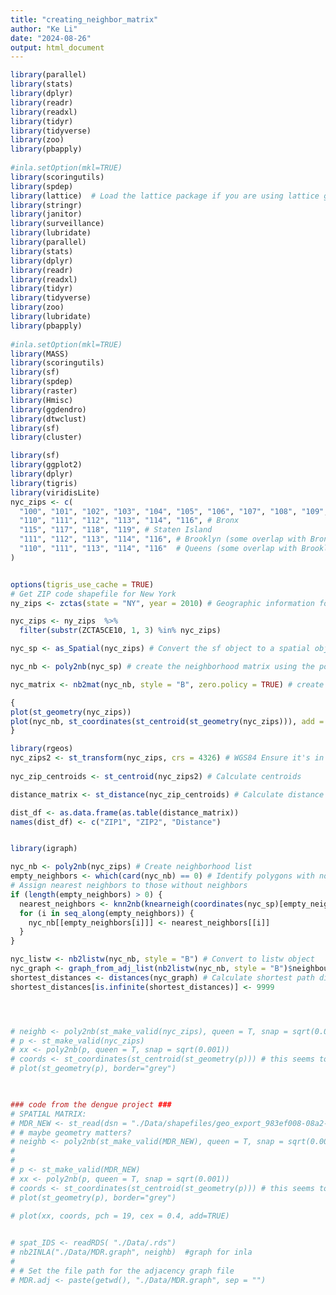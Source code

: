 ```yaml
---
title: "creating_neighbor_matrix"
author: "Ke Li"
date: "2024-08-26"
output: html_document
---
```


```r
library(parallel)
library(stats)
library(dplyr)
library(readr)
library(readxl)
library(tidyr)
library(tidyverse)
library(zoo)
library(pbapply)
 
#inla.setOption(mkl=TRUE)
library(scoringutils)
library(spdep)
library(lattice)  # Load the lattice package if you are using lattice graphics
library(stringr)
library(janitor)
library(surveillance)
library(lubridate)
library(parallel)
library(stats)
library(dplyr)
library(readr)
library(readxl)
library(tidyr)
library(tidyverse)
library(zoo)
library(lubridate)
library(pbapply)
 
#inla.setOption(mkl=TRUE)
library(MASS)
library(scoringutils)
library(sf)
library(spdep)
library(raster)
library(Hmisc)
library(ggdendro)
library(dtwclust)
library(sf)
library(cluster)
```

```r
library(sf)
library(ggplot2)
library(dplyr)
library(tigris)
library(viridisLite)
nyc_zips <- c(
  "100", "101", "102", "103", "104", "105", "106", "107", "108", "109", # Manhattan
  "110", "111", "112", "113", "114", "116", # Bronx
  "115", "117", "118", "119", # Staten Island
  "111", "112", "113", "114", "116", # Brooklyn (some overlap with Bronx)
  "110", "111", "113", "114", "116"  # Queens (some overlap with Brooklyn and Bronx)
)


options(tigris_use_cache = TRUE)
# Get ZIP code shapefile for New York
ny_zips <- zctas(state = "NY", year = 2010) # Geographic information for NY

nyc_zips <- ny_zips  %>% 
  filter(substr(ZCTA5CE10, 1, 3) %in% nyc_zips) 

nyc_sp <- as_Spatial(nyc_zips) # Convert the sf object to a spatial object

nyc_nb <- poly2nb(nyc_sp) # create the neighborhood matrix using the poly2nb function from the spdep package:

nyc_matrix <- nb2mat(nyc_nb, style = "B", zero.policy = TRUE) # create the neighborhood matrix in a matrix format

{
plot(st_geometry(nyc_zips))
plot(nyc_nb, st_coordinates(st_centroid(st_geometry(nyc_zips))), add = TRUE, col = "red")
}

library(rgeos)
nyc_zips2 <- st_transform(nyc_zips, crs = 4326) # WGS84 Ensure it's in the right CRS (Coordinate Reference System)
 
nyc_zip_centroids <- st_centroid(nyc_zips2) # Calculate centroids

distance_matrix <- st_distance(nyc_zip_centroids) # Calculate distance matrix

dist_df <- as.data.frame(as.table(distance_matrix))
names(dist_df) <- c("ZIP1", "ZIP2", "Distance")


library(igraph)

nyc_nb <- poly2nb(nyc_zips) # Create neighborhood list
empty_neighbors <- which(card(nyc_nb) == 0) # Identify polygons with no neighbors
# Assign nearest neighbors to those without neighbors
if (length(empty_neighbors) > 0) {
  nearest_neighbors <- knn2nb(knearneigh(coordinates(nyc_sp)[empty_neighbors, ], k = 1))
  for (i in seq_along(empty_neighbors)) {
    nyc_nb[[empty_neighbors[i]]] <- nearest_neighbors[[i]]
  }
}

nyc_listw <- nb2listw(nyc_nb, style = "B") # Convert to listw object
nyc_graph <- graph_from_adj_list(nb2listw(nyc_nb, style = "B")$neighbours) # Convert neighborhood list to an igraph object
shortest_distances <- distances(nyc_graph) # Calculate shortest path distances (number of hops)
shortest_distances[is.infinite(shortest_distances)] <- 9999




# neighb <- poly2nb(st_make_valid(nyc_zips), queen = T, snap = sqrt(0.001))
# p <- st_make_valid(nyc_zips)
# xx <- poly2nb(p, queen = T, snap = sqrt(0.001))
# coords <- st_coordinates(st_centroid(st_geometry(p))) # this seems to miss some polygons
# plot(st_geometry(p), border="grey")

 

### code from the dengue project ###
# SPATIAL MATRIX:
# MDR_NEW <- st_read(dsn = "./Data/shapefiles/geo_export_983ef008-08a2-4deb-865c-64cde571e14c.shp") #shape file
# # maybe geometry matters?
# neighb <- poly2nb(st_make_valid(MDR_NEW), queen = T, snap = sqrt(0.001))
# 
#  
# p <- st_make_valid(MDR_NEW)
# xx <- poly2nb(p, queen = T, snap = sqrt(0.001))
# coords <- st_coordinates(st_centroid(st_geometry(p))) # this seems to miss some polygons
# plot(st_geometry(p), border="grey")

# plot(xx, coords, pch = 19, cex = 0.4, add=TRUE)

 
# spat_IDS <- readRDS( "./Data/.rds")
# nb2INLA("./Data/MDR.graph", neighb)  #graph for inla
# 
# # Set the file path for the adjacency graph file
# MDR.adj <- paste(getwd(), "./Data/MDR.graph", sep = "")


```

